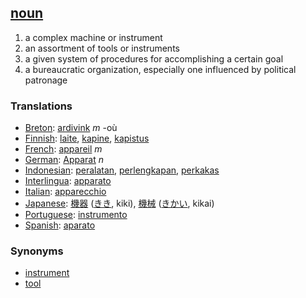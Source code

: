 == [[noun]] ==
# a complex machine or instrument
# an assortment of tools or instruments
# a given system of procedures for accomplishing a certain goal
# a bureaucratic organization, especially one influenced by political patronage

=== Translations ===
*[[Breton]]: [[ardivink]] ''m'' -où
*[[Finnish]]: [[laite]], [[kapine]], [[kapistus]]
*[[French]]: [[appareil]] ''m''
*[[German]]: [[Apparat]] ''n''
*[[Indonesian]]: [[alat|peralatan]], [[lengkap|perlengkapan]], [[perkakas]]
*[[Interlingua]]: [[apparato]] 
*[[Italian]]: [[apparecchio]] 
*[[Japanese]]: [[機器]] ([[きき]], kiki), [[機械]] ([[きかい]], kikai)
*[[Portuguese]]: [[instrumento]] 
*[[Spanish]]: [[aparato]] 

=== Synonyms ===
*[[instrument]]
*[[tool]]